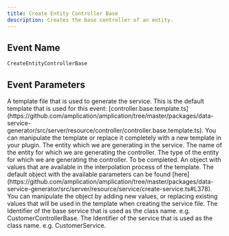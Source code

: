 ```yaml
---
title: Create Entity Controller Base
description: Creates the base controller of an entity.
---
```


## Event Name

`CreateEntityControllerBase`

## Event Parameters

<ParamField body="template" type="namedTypes.File">
  A template file that is used to generate the service. This is the default template that is used for this event: [controller.base.template.ts](https://github.com/amplication/amplication/tree/master/packages/data-service-generator/src/server/resource/controller/controller.base.template.ts). You can manipulate the template or replace it completely with a new template in your plugin.
</ParamField>
<ParamField body="entity" type="Entity">
  The entity which we are generating in the service.
</ParamField>
<ParamField body="entityName" type="string">
  The name of the entity for which we are generating the controller.
</ParamField>
<ParamField body="entityType" type="string">
  The type of the entity for which we are generating the controller.
</ParamField>
<ParamField body="entityServiceModule" type="string">
  To be completed.
</ParamField>
<ParamField body="templateMapping" type="{ [key: string]: any }">
  An object with values that are available in the interpolation process of the template. The default object with the available parameters can be found [here](https://github.com/amplication/amplication/tree/master/packages/data-service-generator/src/server/resource/service/create-service.ts#L378). You can manipulate the object by adding new values, or replacing existing values that will be used in the template when creating the service file.
</ParamField>
<ParamField body="controllerBaseId" type="namedTypes.Identifier">
  The Identifier of the base service that is used as the class name. e.g. CustomerControllerBase.
</ParamField>
<ParamField body="serviceId" type="namedTypes.Identifier">
  The Identifier of the service that is used as the class name. e.g. CustomerService.
</ParamField>